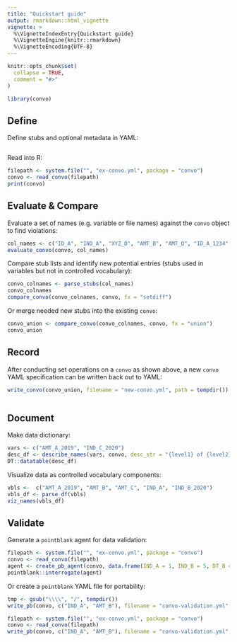 ```yaml
---
title: "Quickstart guide"
output: rmarkdown::html_vignette
vignette: >
  %\VignetteIndexEntry{Quickstart guide}
  %\VignetteEngine{knitr::rmarkdown}
  %\VignetteEncoding{UTF-8}
---
```


```r
knitr::opts_chunk$set(
  collapse = TRUE,
  comment = "#>"
)
```

```r
library(convo)
```

## Define

Define stubs and optional metadata in YAML:

```yaml
```

Read into R:

```r
filepath <- system.file("", "ex-convo.yml", package = "convo")
convo <- read_convo(filepath)
print(convo)
```

## Evaluate & Compare 

Evaluate a set of names (e.g. variable or file names) against the `convo` object to find violations:

```r
col_names <- c("ID_A", "IND_A", "XYZ_D", "AMT_B", "AMT_Q", "ID_A_1234", "ID_A_12")
evaluate_convo(convo, col_names)
```

Compare stub lists and identify new potential entries (stubs used in variables but not in controlled vocabulary):

```r
convo_colnames <- parse_stubs(col_names)
convo_colnames
compare_convo(convo_colnames, convo, fx = "setdiff")
```

Or merge needed new stubs into the existing `convo`:

```r
convo_union <- compare_convo(convo_colnames, convo, fx = "union")
convo_union
```

## Record

After conducting set operations on a `convo` as shown above, a new `convo` YAML specification can be written back out to YAML:

```r
write_convo(convo_union, filename = "new-convo.yml", path = tempdir())
```

```yaml
```

## Document

Make data dictionary:

```r
vars <- c("AMT_A_2019", "IND_C_2020")
desc_df <- describe_names(vars, convo, desc_str = "{level1} of {level2} in given year")
DT::datatable(desc_df)
```

Visualize data as controlled vocabulary components:

```r
vbls <-  c("AMT_A_2019", "AMT_B", "AMT_C", "IND_A", "IND_B_2020")
vbls_df <- parse_df(vbls)
viz_names(vbls_df)
```

## Validate 

Generate a `pointblank` agent for data validation:

```r
filepath <- system.file("", "ex-convo.yml", package = "convo")
convo <- read_convo(filepath)
agent <- create_pb_agent(convo, data.frame(IND_A = 1, IND_B = 5, DT_B = as.Date("2020-01-01")))
pointblank::interrogate(agent)
```

Or create a `pointblank` YAML file for portability: 

```r
tmp <- gsub("\\\\", "/", tempdir())
write_pb(convo, c("IND_A", "AMT_B"), filename = "convo-validation.yml", path = tmp)
```

```r
filepath <- system.file("", "ex-convo.yml", package = "convo")
convo <- read_convo(filepath)
write_pb(convo, c("IND_A", "AMT_B"), filename = "convo-validation.yml", path = tempdir())
```

```yaml
```





